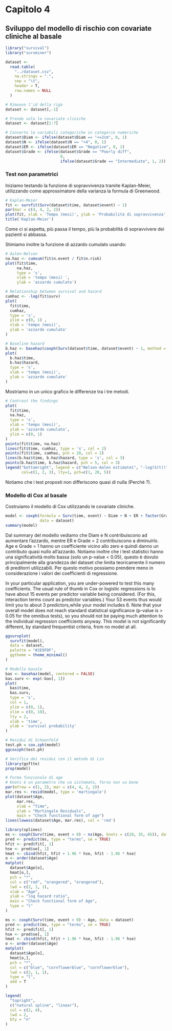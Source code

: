 # Capitolo 4

## Sviluppo del modello di rischio con covariate cliniche al basale

```{r message=FALSE, warning=FALSE}
library("survival")
library("survminer")
```
```{r include=FALSE}
dataset <-
  read.table(
    "../dataset.csv",
    na.strings = ".",
    sep = "\t",
    header = T,
    row.names = NULL
  )

# Rimuovo l'id della riga
dataset <- dataset[,-1]

# Prendo solo le covariate cliniche
dataset <- dataset[1:7]

# Converto le variabili categoriche in categorie numeriche
dataset$Diam <- ifelse(dataset$Diam == "<=2cm", 0, 1)
dataset$N <- ifelse(dataset$N == "<4", 0, 1)
dataset$ER <- ifelse(dataset$ER == "Negative", 0, 1)
dataset$Grade <- ifelse(dataset$Grade == "Poorly diff",
                        0,
                        ifelse(dataset$Grade == "Intermediate", 1, 2))
```
### Test non parametrici
Iniziamo testando la funzione di sopravvivenza tramite Kaplan-Meier, utilizzando come approssimatore della varianza la formula di Greenwood.
```{r}
# Kaplan-Meier
fit <- survfit(Surv(dataset$time, dataset$event) ~ 1)
par(mar = c(4, 4, 2, 2))
plot(fit, xlab = 'Tempo (mesi)', ylab = 'Probabilità di sopravvivenza')
title('Kaplan-Meier')

```
Come ci si aspetta, più passa il tempo, più la probabilità di sopravvivere dei pazienti si abbassa.

Stimiamo inoltre la funzione di azzardo cumulato usando:
\begin{itemize}
\item Lo stimatore di Aalen-Nelson
\item La relazione tra survival e azzardo $ S(t) = e^{-cumhaz(t)} $
\item L'azzardo baseline estratto dal fit di un modello nullo
\end{itemize}


```{r}
# Aalen-Nelson
na.haz <- cumsum(fit$n.event / fit$n.risk)
plot(fit$time,
     na.haz,
     type = 's',
     xlab = 'tempo (mesi) ',
     ylab = 'azzardo cumulato')
```

```{r}
# Relationship between survival and hazard
cumhaz <- -log(fit$surv)
plot(
  fit$time,
  cumhaz,
  type = 's',
  ylim = c(0, 1) ,
  xlab = 'tempo (mesi)',
  ylab = 'azzardo cumulato'
)
```

```{r}
# Baseline hazard
b.haz <- basehaz(coxph(Surv(dataset$time, dataset$event) ~ 1, method = "exact"))
plot(
  b.haz$time,
  b.haz$hazard,
  type = 's',
  xlab = 'tempo (mesi)',
  ylab = 'azzardo cumulato'
)
```
Mostriamo in un unico grafico le differenze tra i tre metodi.
```{r}
# Contrast the findings
plot(
  fit$time,
  na.haz,
  type = 's',
  xlab = 'tempo (mesi)',
  ylab = 'azzardo cumulato',
  ylim = c(0, 1)
)
points(fit$time, na.haz)
lines(fit$time, cumhaz, type = 's', col = 2)
points(fit$time, cumhaz, pch = 20, col = 2)
lines(b.haz$time, b.haz$hazard, type = 's', col = 3)
points(b.haz$time, b.haz$hazard, pch = 5, col = 3)
legend("bottomright", legend = c("Nelson-Aalen estimateì", "-log(S(t))", "Baseline hazard from Cox"),
       col=c(1, 2, 3), lty=1, pch=c(1, 20, 5))
```
Notiamo che i test proposti non differiscono quasi di nulla (Perchè ?).

### Modello di Cox al basale
Costruiamo il modello di Cox utilizzando le covariate cliniche.
```{r}
model <- coxph(formula = Surv(time, event) ~ Diam + N + ER + factor(Grade) + Age,
               data = dataset)
summary(model)
```

Dal summary del modello vediamo che Diam e N contribuiscono ad aumentare l'azzardo, mentre ER e Grade = 2 contribuiscono a diminuirlo.
Age e Grade = 1 hanno un coefficiente vicino allo zero e quindi danno un contributo quasi nullo all'azzardo.
Notiamo inoltre che i test statistici hanno una significatività molto bassa (solo un p-value < 0.05), questo è dovuto principalmente alla grandezza del dataset che limita teoricamente il numero di preditorri utilizzabili.
Per questo motivo possiamo prendere meno in considerazione i valori dei coefficienti di regressione.

In your particular application, you are under-powered to test this many coefficients. 
The usual rule of thumb in Cox or logistic regressions is to have about 15 events per predictor variable being considered. 
(For this, interaction terms count as predictor variables.) Your 53 events thus would limit you to about 3 predictors,while your model includes 6. Note that your overall model does not reach standard statistical significance 
(p-value is > 0.05 for the omnibus tests), so you should not be paying much attention to the individual regression coefficients anyway. 
This model is not significantly different, by standard frequentist criteria, from no model at all.

```{r}
ggsurvplot(
  survfit(model),
  data = dataset,
  palette = "#2E9FDF",
  ggtheme = theme_minimal()
)
```

```{r}
# Modello basale
bas <- basehaz(model, centered = FALSE)
bas.surv <- exp(-bas[, 1])
plot(
  bas$time,
  bas.surv,
  type = 's',
  col = 1,
  ylim = c(0, 1),
  xlim = c(0, 18),
  lty = 2,
  xlab = 'time',
  ylab = 'survival probability'
)
```

```{r}
# Residui di Schoenfeld
test.ph = cox.zph(model)
ggcoxzph(test.ph)
```

```{r}
# Verifica dei residui con il metodo di Lin
library(goftte)
prop(model)
```

```{r}
# Forma funzionale di age 
# Knots è un parametro che va sistemato, forse non va bene
par(mfrow = c(1, 2), mar = c(4, 4, 2, 2))
mar.res <- resid(model, type = 'martingale')
plot(dataset$Age,
     mar.res,
     xlab = "Time",
     ylab = "Martingale Residuals",
     main = "Check functional form of age")
lines(lowess(dataset$Age, mar.res), col = 'red')

library(splines)
ms <- coxph(Surv(time, event > 0) ~ ns(Age, knots = c(20, 35, 45)), data = dataset)
pred <- predict(ms, type = "terms", se = TRUE)
hfit <- pred$fit[, 1]
hse <- pred$se[, 1]
hmat <- cbind(hfit, hfit + 1.96 * hse, hfit - 1.96 * hse)
o <- order(dataset$Age)
matplot(
  dataset$Age[o],
  hmat[o,],
  pch = "*",
  col = c("red", "orangered", "orangered"),
  lwd = c(2, 1, 1),
  xlab = "Age",
  ylab = "log hazard ratio",
  main = "Check functional form of Age",
  type = "l"
)

ms <- coxph(Surv(time, event > 0) ~ Age, data = dataset)
pred <- predict(ms, type = "terms", se = TRUE)
hfit <- pred$fit[, 1]
hse <- pred$se[, 1]
hmat <- cbind(hfit, hfit + 1.96 * hse, hfit - 1.96 * hse)
o <- order(dataset$Age)
matplot(
  dataset$Age[o],
  hmat[o,],
  pch = "*",
  col = c("blue", "cornflowerblue", "cornflowerblue"),
  lwd = c(2, 1, 1),
  type = "l",
  add = T
)

legend(
  "topright",
  c("natural spline", "linear"),
  col = c(2, 4),
  lwd = 2,
  bty = "n"
)
```
